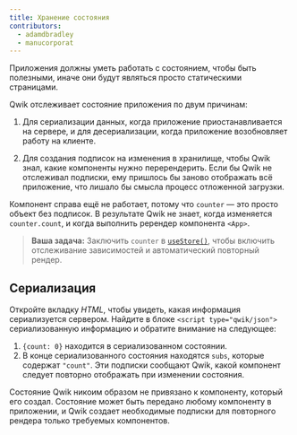 ```yaml
---
title: Хранение состояния
contributors:
  - adamdbradley
  - manucorporat
---
```


Приложения должны уметь работать с состоянием, чтобы быть полезными, иначе они будут являться просто статическими страницами.

Qwik отслеживает состояние приложения по двум причинам:

1. Для сериализации данных, когда приложение приостанавливается на сервере, и для десериализации, когда приложение возобновляет работу на клиенте.

1. Для создания подписок на изменения в хранилище, чтобы Qwik знал, какие компоненты нужно перерендерить. Если бы Qwik не отслеживал подписки, ему пришлось бы заново отображать всё приложение, что лишало бы смысла процесс отложенной загрузки.

Компонент справа ещё не работает, потому что `counter` — это просто объект без подписок. В результате Qwik не знает, когда изменяется `counter.count`, и когда выполнить ререндер компонента `<App>`.

> **Ваша задача:** Заключить `counter` в [`useStore()`](/docs/components/state/index.mdx#usestore), чтобы включить отслеживание зависимостей и автоматический повторный рендер.

## Сериализация

Откройте вкладку _HTML_, чтобы увидеть, какая информация сериализуется сервером. Найдите в блоке `<script type="qwik/json">` сериализованную информацию и обратите внимание на следующее:

1. `{count: 0}` находится в сериализованном состоянии.
1. В конце сериализованного состояния находятся `subs`, которые содержат `"count"`. Эти подписки сообщают Qwik, какой компонент следует повторно отображать при изменении состояния.

Состояние Qwik никоим образом не привязано к компоненту, который его создал. Состояние может быть передано любому компоненту в приложении, и Qwik создает необходимые подписки для повторного рендера только требуемых компонентов.
